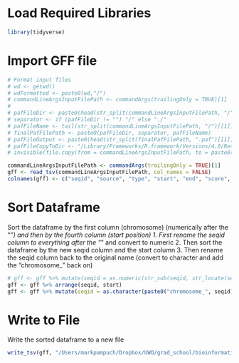 # Load Required Libraries
```r
library(tidyverse)
```
# Import GFF file

```r
# Format input files
# wd <- getwd()
# wdFormatted <- paste0(wd,"/")
# commandLineArgsInputFilePath <- commandArgs(trailingOnly = TRUE)[1]
# 
# pafFileDir <- paste0(head(str_split(commandLineArgsInputFilePath, "/")[[1]], -1), collapse = "/")
# separator <- if (pafFileDir != "") "/" else "./" 
# pafFileName <- tail(str_split(commandLineArgsInputFilePath, "/")[[1]], 1)
# finalPafFilePath <- paste0(pafFileDir, separator, pafFileName)
# pafFileOutput <- paste0(head(str_split(finalPafFilePath, ".paf")[[1]], 1), "_coverage", ".", deviceOutput)
# pafFileCopyToDir <- "/Library/Frameworks/R.framework/Versions/4.0/Resources/library/pafr/extdata/"
# invisible(file.copy(from = commandLineArgsInputFilePath, to = paste0(pafFileCopyToDir, pafFileName), overwrite = TRUE))
```
```r
commandLineArgsInputFilePath <- commandArgs(trailingOnly = TRUE)[1]
gff <- read_tsv(commandLineArgsInputFilePath, col_names = FALSE)
colnames(gff) <- c("seqid", "source", "type", "start", "end", "score", "strand", "phase", "q_metadata")
```

# Sort Dataframe
Sort the dataframe by the first column (chromosome) (numerically after the "_") and then by the fourth column (start position)
1. First rename the seqid column to everything after the "_" and convert to numeric
2. Then sort the dataframe by the new seqid column and the start column
3. Then rename the seqid column back to the original name (convert to character and add the "chromosome_" back on)

```r
# gff <- gff %>% mutate(seqid = as.numeric(str_sub(seqid, str_locate(seqid, "_")[2,2] + 1, -1)))
gff <- gff %>% arrange(seqid, start)
gff <- gff %>% mutate(seqid = as.character(paste0("chromosome_", seqid)))
```

# Write to File
Write the sorted dataframe to a new file

```r
write_tsv(gff, "/Users/markpampuch/Dropbox/UWO/grad_school/bioinformatics/remapping_attempt/CORRECT_OLD_TO_NEW_MAPPING/genome_data/new/final_remapped_data_SORTED_and_MINUS_ORIGINAL_METADATA.gff", col_names = FALSE)
```

